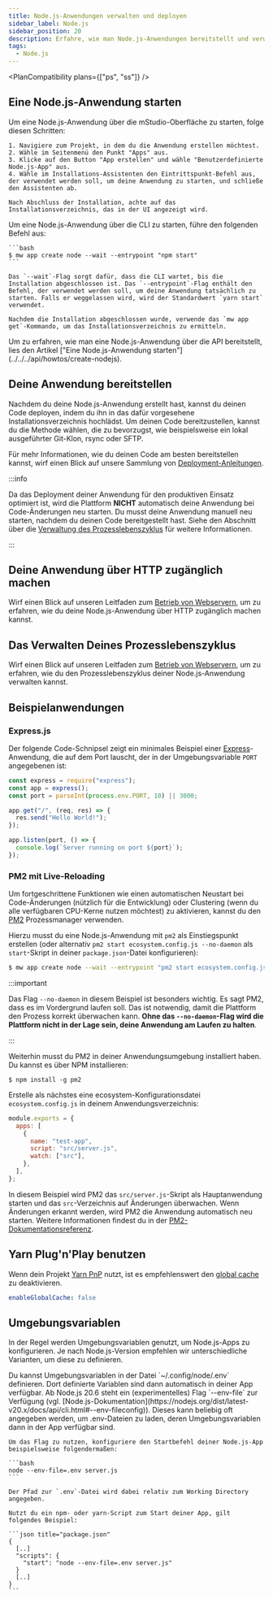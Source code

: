 ```yaml
---
title: Node.js-Anwendungen verwalten und deployen
sidebar_label: Node.js
sidebar_position: 20
description: Erfahre, wie man Node.js-Anwendungen bereitstellt und verwaltet.
tags:
  - Node.js
---
```



<PlanCompatibility plans={["ps", "ss"]} />

## Eine Node.js-Anwendung starten

<Tabs groupId="access-mode">
  <TabItem value="gui" label="mStudio UI">
    Um eine Node.js-Anwendung über die mStudio-Oberfläche zu starten, folge diesen Schritten:

    1. Navigiere zum Projekt, in dem du die Anwendung erstellen möchtest.
    2. Wähle im Seitenmenü den Punkt "Apps" aus.
    3. Klicke auf den Button "App erstellen" und wähle "Benutzerdefinierte Node.js-App" aus.
    4. Wähle im Installations-Assistenten den Eintrittspunkt-Befehl aus, der verwendet werden soll, um deine Anwendung zu starten, und schließe den Assistenten ab.

    Nach Abschluss der Installation, achte auf das Installationsverzeichnis, das in der UI angezeigt wird.

  </TabItem>
  <TabItem value="cli" label="CLI">
    Um eine Node.js-Anwendung über die CLI zu starten, führe den folgenden Befehl aus:

    ```bash
    $ mw app create node --wait --entrypoint "npm start"
    ```

    Das `--wait`-Flag sorgt dafür, dass die CLI wartet, bis die Installation abgeschlossen ist. Das `--entrypoint`-Flag enthält den Befehl, der verwendet werden soll, um deine Anwendung tatsächlich zu starten. Falls er weggelassen wird, wird der Standardwert `yarn start` verwendet.

    Nachdem die Installation abgeschlossen wurde, verwende das `mw app get`-Kommando, um das Installationsverzeichnis zu ermitteln.

  </TabItem>
  <TabItem value="api" label="API">
    Um zu erfahren, wie man eine Node.js-Anwendung über die API bereitstellt, lies den Artikel ["Eine Node.js-Anwendung starten"](../../../api/howtos/create-nodejs).
  </TabItem>
</Tabs>

## Deine Anwendung bereitstellen

Nachdem du deine Node.js-Anwendung erstellt hast, kannst du deinen Code deployen, indem du ihn in das dafür vorgesehene Installationsverzeichnis hochlädst. Um deinen Code bereitzustellen, kannst du die Methode wählen, die zu bevorzugst, wie beispielsweise ein lokal ausgeführter Git-Klon, rsync oder SFTP.

Für mehr Informationen, wie du deinen Code am besten bereitstellen kannst, wirf einen Blick auf unsere Sammlung von [Deployment-Anleitungen](/docs/v2/category/deployment-guides).

:::info

Da das Deployment deiner Anwendung für den produktiven Einsatz optimiert ist, wird die Plattform **NICHT** automatisch deine Anwendung bei Code-Änderungen neu starten. Du musst deine Anwendung manuell neu starten, nachdem du deinen Code bereitgestellt hast. Siehe den Abschnitt über die [Verwaltung des Prozesslebenszyklus](#verwaltung-des-prozesslebenszyklus) für weitere Informationen.

:::

## Deine Anwendung über HTTP zugänglich machen

Wirf einen Blick auf unseren Leitfaden zum [Betrieb von Webservern](../webservers#deine-anwendung-über-http-zugänglich-machen), um zu erfahren, wie du deine Node.js-Anwendung über HTTP zugänglich machen kannst.

## Das Verwalten Deines Prozesslebenszyklus

Wirf einen Blick auf unseren Leitfaden zum [Betrieb von Webservern](../webservers#das-verwalten-deines-prozesslebenszyklus), um zu erfahren, wie du den Prozesslebenszyklus deiner Node.js-Anwendung verwalten kannst.

## Beispielanwendungen

### Express.js

Der folgende Code-Schnipsel zeigt ein minimales Beispiel einer [Express](https://expressjs.com)-Anwendung, die auf dem Port lauscht, der in der Umgebungsvariable `PORT` angegebenen ist:

```javascript title="app.js"
const express = require("express");
const app = express();
const port = parseInt(process.env.PORT, 10) || 3000;

app.get("/", (req, res) => {
  res.send("Hello World!");
});

app.listen(port, () => {
  console.log(`Server running on port ${port}`);
});
```

### PM2 mit Live-Reloading

Um fortgeschrittene Funktionen wie einen automatischen Neustart bei Code-Änderungen (nützlich für die Entwicklung) oder Clustering (wenn du alle verfügbaren CPU-Kerne nutzen möchtest) zu aktivieren, kannst du den [PM2](https://pm2.keymetrics.io) Prozessmanager verwenden.

Hierzu musst du eine Node.js-Anwendung mit `pm2` als Einstiegspunkt erstellen (oder alternativ `pm2 start ecosystem.config.js --no-daemon` als `start`-Skript in deiner `package.json`-Datei konfigurieren):

```bash
$ mw app create node --wait --entrypoint "pm2 start ecosystem.config.js --no-daemon"
```

:::important

Das Flag `--no-daemon` in diesem Beispiel ist besonders wichtig. Es sagt PM2, dass es im Vordergrund laufen soll. Das ist notwendig, damit die Plattform den Prozess korrekt überwachen kann. **Ohne das `--no-daemon`-Flag wird die Plattform nicht in der Lage sein, deine Anwendung am Laufen zu halten**.

:::

Weiterhin musst du PM2 in deiner Anwendungsumgebung installiert haben. Du kannst es über NPM installieren:

```shellsession title="SSH shell session"
$ npm install -g pm2
```

Erstelle als nächstes eine ecosystem-Konfigurationsdatei `ecosystem.config.js` in deinem Anwendungsverzeichnis:

```javascript title="ecosystem.config.js"
module.exports = {
  apps: [
    {
      name: "test-app",
      script: "src/server.js",
      watch: ["src"],
    },
  ],
};
```

In diesem Beispiel wird PM2 das `src/server.js`-Skript als Hauptanwendung starten und das `src`-Verzeichnis auf Änderungen überwachen. Wenn Änderungen erkannt werden, wird PM2 die Anwendung automatisch neu starten. Weitere Informationen findest du in der [PM2-Dokumentationsreferenz](https://pm2.keymetrics.io/docs/usage/process-management/).

## Yarn Plug'n'Play benutzen

Wenn dein Projekt [Yarn PnP](https://yarnpkg.com/features/pnp) nutzt, ist es empfehlenswert den [global cache](https://yarnpkg.com/configuration/yarnrc#enableGlobalCache) zu deaktivieren.

```yml title=".yarnrc"
enableGlobalCache: false
```

## Umgebungsvariablen

In der Regel werden Umgebungsvariablen genutzt, um Node.js-Apps zu konfigurieren. Je nach Node.js-Version empfehlen wir unterschiedliche Varianten, um diese zu definieren.

<Tabs groupId="environment-variables">
  <TabItem value="below-20-6" label="< Node.js 20.6">
    Du kannst Umgebungsvariablen in der Datei `~/.config/node/.env` definieren. Dort definierte Variablen sind dann automatisch in deiner App verfügbar.

  </TabItem>
  <TabItem value="from-20-6" label=">= Node.js 20.6">
    Ab Node.js 20.6 steht ein (experimentelles) Flag `--env-file` zur Verfügung (vgl. [Node.js-Dokumentation](https://nodejs.org/dist/latest-v20.x/docs/api/cli.html#--env-fileconfig)). Dieses kann beliebig oft angegeben werden, um .env-Dateien zu laden, deren Umgebungsvariablen dann in der App verfügbar sind.

    Um das Flag zu nutzen, konfiguriere den Startbefehl deiner Node.js-App beispielsweise folgendermaßen:

    ```bash
    node --env-file=.env server.js
    ```

    Der Pfad zur `.env`-Datei wird dabei relativ zum Working Directory angegeben.

    Nutzt du ein npm- oder yarn-Script zum Start deiner App, gilt folgendes Beispiel:

    ```json title="package.json"
    {
      [..]
      "scripts": {
        "start": "node --env-file=.env server.js"
      }
      [..]
    }
    ```

  </TabItem>
</Tabs>

